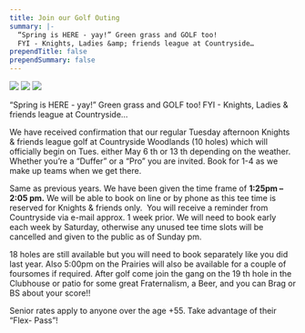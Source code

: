 ```yaml
---
title: Join our Golf Outing
summary: |-
  “Spring is HERE - yay!” Green grass and GOLF too!
  FYI - Knights, Ladies &amp; friends league at Countryside…
prependTitle: false
prependSummary: false
---
```


<Image src="/api/images/Web/Lady Golfing.jpg" float="left" width={200}/>
<Image src="/api/images/Web/Join Our Outing (Golf).jpg" float="center" width={300}/>
<Image src="/api/images/Web/Golf Cart Fun.jpg" float="right" width={200}/>

“Spring is HERE - yay!” Green grass and GOLF too!
FYI - Knights, Ladies &amp; friends league at Countryside…

We have received confirmation that our regular Tuesday afternoon Knights &amp;
friends league golf at Countryside Woodlands (10 holes) which will officially begin
on Tues. either May 6 th or 13 th depending on the weather. Whether you’re a “Duffer”
or a “Pro” you are invited. Book for 1-4 as we make up teams when we get there.

Same as previous years. We have been given the time frame of **1:25pm – 2:05 pm.**
We will be able to book on line or by phone as this tee time is reserved for Knights
&amp; friends only.  You will receive a reminder from Countryside via e-mail approx. 1
week prior. We will need to book early each week by Saturday, otherwise any
unused tee time slots will be cancelled and given to the public as of Sunday pm.

18 holes are still available but you will need to book separately like you did last
year. Also 5:00pm on the Prairies will also be available for a couple of foursomes if
required. After golf come join the gang on the 19 th hole in the Clubhouse or patio
for some great Fraternalism, a Beer, and you can Brag or BS about your score!!

Senior rates apply to anyone over the age +55. Take advantage of their “Flex-
Pass”!
